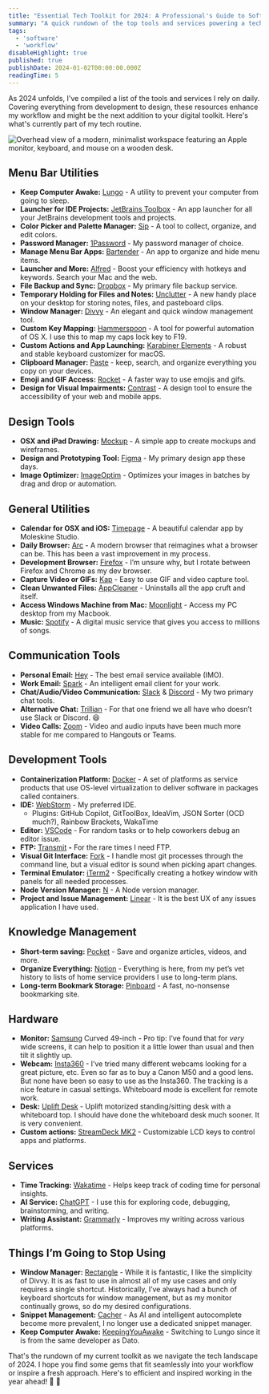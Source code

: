 ```yaml
---
title: "Essential Tech Toolkit for 2024: A Professional's Guide to Software & Services"
summary: "A quick rundown of the top tools and services powering a tech professional's workflow in 2024. This guide covers essential software for development, design, communication, and productivity in today's tech world."
tags:
  - 'software'
  - 'workflow'
disableHighlight: true
published: true
publishDate: 2024-01-02T00:00:00.000Z
readingTime: 5
---
```


As 2024 unfolds, I've compiled a list of the tools and services I rely on daily. Covering everything from development to design, these resources enhance my workflow and might be the next addition to your digital toolkit. Here's what's currently part of my tech routine.

![Overhead view of a modern, minimalist workspace featuring an Apple monitor, keyboard, and mouse on a wooden desk.](essential-tech-toolkit-2024.jpg)

## Menu Bar Utilities

- **Keep Computer Awake:** [Lungo](https://sindresorhus.com/lungo) - A utility to prevent your computer from going to sleep.
- **Launcher for IDE Projects:** [JetBrains Toolbox](https://www.jetbrains.com/toolbox-app/) - An app launcher for all your JetBrains development tools and projects.
- **Color Picker and Palette Manager:** [Sip](https://sipapp.io/) - A tool to collect, organize, and edit colors.
- **Password Manager:** [1Password](https://1password.com/) - My password manager of choice.
- **Manage Menu Bar Apps:** [Bartender](https://www.macbartender.com/) - An app to organize and hide menu items.
- **Launcher and More:** [Alfred](https://www.alfredapp.com/) - Boost your efficiency with hotkeys and keywords. Search your Mac and the web.
- **File Backup and Sync:** [Dropbox](https://www.dropbox.com/) - My primary file backup service.
- **Temporary Holding for Files and Notes:** [Unclutter](https://unclutterapp.com/) - A new handy place on your desktop for storing notes, files, and pasteboard clips.
- **Window Manager:** [Divvy](https://mizage.com/divvy/) - An elegant and quick window management tool.
- **Custom Key Mapping:** [Hammerspoon](https://www.hammerspoon.org/) - A tool for powerful automation of OS X. I use this to map my caps lock key to F19.
- **Custom Actions and App Launching:** [Karabiner Elements](https://karabiner-elements.pqrs.org/) - A robust and stable keyboard customizer for macOS.
- **Clipboard Manager:** [Paste](https://pasteapp.io/) - keep, search, and organize everything you copy on your devices.
- **Emoji and GIF Access:** [Rocket](https://matthewpalmer.net/rocket/) - A faster way to use emojis and gifs.
- **Design for Visual Impairments:** [Contrast](https://usecontrast.com/) - A design tool to ensure the accessibility of your web and mobile apps.

## Design Tools

- **OSX and iPad Drawing:** [Mockup](https://mockup.io/) - A simple app to create mockups and wireframes.
- **Design and Prototyping Tool:** [Figma](https://www.figma.com/) - My primary design app these days.
- **Image Optimizer:** [ImageOptim](https://imageoptim.com/mac) - Optimizes your images in batches by drag and drop or automation.

## General Utilities

- **Calendar for OSX and iOS:** [Timepage](https://www.moleskine.com/en-us/shop/moleskine-smart/apps-and-services/timepage/) - A beautiful calendar app by Moleskine Studio.
- **Daily Browser:** [Arc](https://www.arc.net/) - A modern browser that reimagines what a browser can be. This has been a vast improvement in my process.
- **Development Browser:** [Firefox](https://www.mozilla.org/en-US/firefox/) - I’m unsure why, but I rotate between Firefox and Chrome as my dev browser.
- **Capture Video or GIFs:** [Kap](https://getkap.co/) - Easy to use GIF and video capture tool.
- **Clean Unwanted Files:** [AppCleaner](https://freemacsoft.net/appcleaner/) - Uninstalls all the app cruft and itself.
- **Access Windows Machine from Mac:** [Moonlight](https://moonlight-stream.org/) - Access my PC desktop from my Macbook.
- **Music:** [Spotify](https://www.spotify.com/) - A digital music service that gives you access to millions of songs.

## Communication Tools

- **Personal Email:** [Hey](https://hey.com/) - The best email service available (IMO).
- **Work Email:** [Spark](https://sparkmailapp.com/) - An intelligent email client for your work.
- **Chat/Audio/Video Communication:** [Slack](https://slack.com/) & [Discord](https://discord.com/) - My two primary chat tools.
- **Alternative Chat:** [Trillian](https://www.trillian.im/) - For that one friend we all have who doesn’t use Slack or Discord. 😆
- **Video Calls:** [Zoom](https://zoom.us/) - Video and audio inputs have been much more stable for me compared to Hangouts or Teams.

## Development Tools

- **Containerization Platform:** [Docker](https://www.docker.com/) - A set of platforms as service products that use OS-level virtualization to deliver software in packages called containers.
- **IDE:** [WebStorm](https://www.jetbrains.com/webstorm/) - My preferred IDE.
  - Plugins: GitHub Copilot, GitToolBox, IdeaVim, JSON Sorter (OCD much?), Rainbow Brackets, WakaTime
- **Editor:** [VSCode](https://code.visualstudio.com/) - For random tasks or to help coworkers debug an editor issue.
- **FTP:** [Transmit](https://panic.com/transmit/) **-** For the rare times I need FTP.
- **Visual Git Interface:** [Fork](https://fork.dev/) - I handle most git processes through the command line, but a visual editor is sound when picking apart changes.
- **Terminal Emulator:** [iTerm2](https://iterm2.com/) - Specifically creating a hotkey window with panels for all needed processes.
- **Node Version Manager:** [N](https://github.com/tj/n) - A Node version manager.
- **Project and Issue Management:** [Linear](https://linear.app/) - It is the best UX of any issues application I have used.

## Knowledge Management

- **Short-term saving:** [Pocket](https://getpocket.com/) - Save and organize articles, videos, and more.
- **Organize Everything:** [Notion](https://www.notion.so/) - Everything is here, from my pet’s vet history to lists of home service providers I use to long-term plans.
- **Long-term Bookmark Storage:** [Pinboard](https://pinboard.in/) - A fast, no-nonsense bookmarking site.

## Hardware

- **Monitor:** [Samsung](https://www.samsung.com/) Curved 49-inch - Pro tip: I’ve found that for _very_ wide screens, it can help to position it a little lower than usual and then tilt it slightly up.
- **Webcam:** [Insta360](https://www.insta360.com/) - I’ve tried many different webcams looking for a great picture, etc. Even so far as to buy a Canon M50 and a good lens. But none have been so easy to use as the Insta360. The tracking is a nice feature in casual settings. Whiteboard mode is excellent for remote work.
- **Desk:** [Uplift Desk](https://www.upliftdesk.com/) - Uplift motorized standing/sitting desk with a whiteboard top. I should have done the whiteboard desk much sooner. It is very convenient.
- **Custom actions:** [StreamDeck MK2](https://www.elgato.com/us/en/p/stream-deck-mk2-black) - Customizable LCD keys to control apps and platforms.

## Services

- **Time Tracking:** [Wakatime](https://wakatime.com/) - Helps keep track of coding time for personal insights.
- **AI Service:** [ChatGPT](https://openai.com/) - I use this for exploring code, debugging, brainstorming, and writing.
- **Writing Assistant:** [Grammarly](https://www.grammarly.com/) - Improves my writing across various platforms.

## Things I’m Going to Stop Using

- **Window Manager:** [Rectangle](https://rectangleapp.com/) - While it is fantastic, I like the simplicity of Divvy. It is as fast to use in almost all of my use cases and only requires a single shortcut. Historically, I’ve always had a bunch of keyboard shortcuts for window management, but as my monitor continually grows, so do my desired configurations.
- **Snippet Management:** [Cacher](https://www.cacher.io/) - As AI and intelligent autocomplete become more prevalent, I no longer use a dedicated snippet manager.
- **Keep Computer Awake:** [KeepingYouAwake](https://keepingyouawake.app/) - Switching to Lungo since it is from the same developer as Dato.

That's the rundown of my current toolkit as we navigate the tech landscape of 2024. I hope you find some gems that fit seamlessly into your workflow or inspire a fresh approach. Here's to efficient and inspired working in the year ahead! 🍾 🚀
